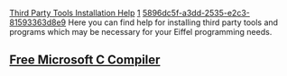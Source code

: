 [[Property:title|Third Party Tools Installation Help]]
[[Property:weight|1]]
[[Property:uuid|5896dc5f-a3dd-2535-e2c3-81593363d8e9]]
Here you can find help for installing third party tools and programs which may be necessary for your Eiffel programming needs.

==[http://dev.eiffel.com/Installing_Microsoft_C_compiler Free Microsoft C Compiler ]==






